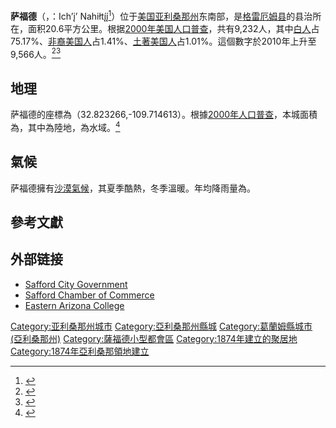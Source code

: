 {{Infobox settlement
|official_name            = 萨福德
|native_name = Safford
|settlement_type          = [[城市|城市]]
|image_skyline            = Safford, Arizona.jpg
|image_caption            =
|imagesize                =
|image_map                = Graham County Incorporated and Unincorporated areas Safford highlighted.svg
|mapsize                  = 250px
|map_caption              = 萨福德在亚利桑那州中的位置
|image_map1               =
|mapsize1                 =
|map_caption1             =
|subdivision_type         = [[世界地理索引|國家]]
|subdivision_name         = [[美國|美國]]
|subdivision_type1        = [[美國州份|州]]
|subdivision_name1        = [[亚利桑那州|亚利桑那州]]
|subdivision_type2        = [[縣_(美國)|縣]]
|subdivision_name2        = [[格雷厄姆县_(亚利桑那州)|格雷厄姆县]]
|established_title        =
|established_date         =
|government_type          =
|leader_title             = [[市長|市長]]
|leader_name              = 克里斯·吉布斯
|area_magnitude           =
|area_total_km2           = 22.2
|area_total_sq_mi         = 8.6
|area_land_km2            = 22.1
|area_land_sq_mi          = 8.6
|area_water_km2           = 0.1
|area_water_sq_mi         = 0.02
|elevation_ft             = 2917
|elevation_m              = 889
|population_as_of         = 2010
|population_footnotes     =<ref name="2010 Census">{{cite web|url=http://factfinder2.census.gov/faces/tableservices/jsf/pages/productview.xhtml?pid=DEC_10_DP_DPDP1&prodType=table |title=Profile of General Population and Housing Characteristics: 2010 |publisher=[[United_States_Census_Bureau|United States Census Bureau]] |date=2010-04-01 |accessdate=2011-08-04 |deadurl=yes |archiveurl=https://web.archive.org/web/20140305164937/http://factfinder2.census.gov/faces/tableservices/jsf/pages/productview.xhtml?pid=DEC_10_DP_DPDP1&prodType=table |archivedate=2014-03-05 }}</ref>
<ref name = popest2/>
|population_total         = 9566
|population_density_km2   = 429.5
|population_density_sq_mi = 1112.3
|timezone                 = [[北美山區時區|北美山區時區]]
|utc_offset               = -7
|coordinates_display      = inline,title
|coordinates_type         = region:US_type:city
|latd = 32 |latm = 49 |lats = 24 |latNS = N
|longd = 109 |longm = 42 |longs = 53 |longEW = W
|website                  = http://www.cityofsafford.us/
|timezone_DST             =
|utc_offset_DST           =
|postal_code_type         = [[美國郵政編碼|ZIP代碼]]
|postal_code              = 85546, 85548
|area_code                = 928
|GNIS_id                  = 10657
|blank_name               = [[聯邦信息處理標準|FIPS代碼]]
|blank_info               = 04-62000
|blank1_name              =
|blank1_info              =
}}

'''萨福德'''（{{lang-en|Safford}}，{{le|西阿帕契語|Western Apache language}}：Ichʼįʼ Nahiłtį́į́<ref>{{citation |author=William J. de Reuse |title=A Practical Grammar of the San Carlos Apache Language |publisher=Lincom Europa |year=2006 }}</ref>）位于[[美国|美国]][[亚利桑那州|亚利桑那州]]东南部，是[[格雷厄姆县_(亚利桑那州)|格雷厄姆县]]的县治所在{{GR|6}}，面积20.6平方公里。根据[[2000年美国人口普查|2000年美国人口普查]]，共有9,232人，其中[[白人|白人]]占75.17%、[[非裔美国人|非裔美国人]]占1.41%、[[土著美国人|土著美国人]]占1.01%。{{GR|2}}這個數字於2010年上升至9,566人。<ref>{{Cite web |url=http://factfinder2.census.gov/ |title=2010 census factfinder2 |accessdate=2013-08-01 |archive-date=2013-09-11 |archive-url=https://web.archive.org/web/20130911234518/http://factfinder2.census.gov/ |dead-url=no }}</ref><ref name=popest2>{{cite web|date=2010-04-01 |url=http://factfinder2.census.gov/faces/tableservices/jsf/pages/productview.xhtml?pid=DEC_10_DP_DPDP1&prodType=table |title=Profile of General Population and Housing Characteristics: 2010 |format=[[Comma-separated_values|CSV]] |work=2010 Demographic Profile Data |publisher=U.S. Census Bureau, Population Division |accessdate=2010-04-01 |deadurl=yes |archiveurl=https://web.archive.org/web/20140305164937/http://factfinder2.census.gov/faces/tableservices/jsf/pages/productview.xhtml?pid=DEC_10_DP_DPDP1&prodType=table |archivedate=2014-03-05}}</ref>

==地理==
萨福德的座標為{{coord|32|49|24|N|109|42|53|W|type:city}}（32.823266,-109.714613）。{{GR|1}}根據[[美國2000年人口普查|2000年人口普查]]，本城面積為{{convert|8.6|sqmi|sqkm|2}}，其中{{convert|8.6|sqmi|sqkm|2}}為陸地，{{convert|0.03|sqmi|sqkm|2}}為水域。<ref name ="Gazetteer files">{{cite web|title=US Gazetteer files 2010|url=http://www.census.gov/geo/www/gazetteer/files/Gaz_places_national.txt|publisher=[[United_States_Census_Bureau|United States Census Bureau]]|accessdate=2013-01-25|archive-url=https://www.webcitation.org/699nOulzi?url=http://www.census.gov/geo/www/gazetteer/files/Gaz_places_national.txt|archive-date=2012-07-14|dead-url=yes}}</ref>

==氣候==
萨福德擁有[[沙漠氣候|沙漠氣候]]，其夏季酷熱，冬季溫暖。年均降雨量為{{convert|9.8|in|mm}}。

{{Weather box
|location = 萨福德
|single line = Y |imperial first = Y
|Jan record high F =  79
|Feb record high F =  82
|Mar record high F =  97
|Apr record high F = 100
|May record high F = 108
|Jun record high F = 114
|Jul record high F = 113
|Aug record high F = 108
|Sep record high F = 107
|Oct record high F = 100
|Nov record high F =  89
|Dec record high F =  78
|year record high F =114
|Jan high F = 60.2
|Feb high F = 65.3
|Mar high F = 71.2
|Apr high F = 79.6
|May high F = 88.7
|Jun high F = 98.3
|Jul high F = 98.4
|Aug high F = 96.1
|Sep high F = 92.1
|Oct high F = 82.1
|Nov high F = 69.2
|Dec high F = 60.2
|year high F =80.1
|Jan low F = 29.0
|Feb low F = 32.7
|Mar low F = 37.7
|Apr low F = 43.1
|May low F = 51.5
|Jun low F = 60.7
|Jul low F = 67.9
|Aug low F = 66.4
|Sep low F = 59.3
|Oct low F = 47.2
|Nov low F = 34.9
|Dec low F = 28.6
|year low F =46.6
|Jan record low F =  9
|Feb record low F =  9
|Mar record low F = 16
|Apr record low F = 26
|May record low F = 28
|Jun record low F = 39
|Jul record low F = 48
|Aug record low F = 47
|Sep record low F = 37
|Oct record low F = 23
|Nov record low F = 15
|Dec record low F =  7
|year record low F = 7
|rain colour = green
|Jan rain inch = 0.74
|Feb rain inch = 0.78
|Mar rain inch = 0.61
|Apr rain inch = 0.22
|May rain inch = 0.27
|Jun rain inch = 0.31
|Jul rain inch = 1.45
|Aug rain inch = 1.72
|Sep rain inch = 1.12
|Oct rain inch = 1.10
|Nov rain inch = 0.56
|Dec rain inch = 0.91
|unit rain days = 0.01 inch
|Jan rain days = 5.0
|Feb rain days = 4.8
|Mar rain days = 4.5
|Apr rain days = 2.1
|May rain days = 2.2
|Jun rain days = 2.2
|Jul rain days = 7.8
|Aug rain days = 8.0
|Sep rain days = 5.3
|Oct rain days = 4.4
|Nov rain days = 3.5
|Dec rain days = 5.1
|source 1 = [[美国国家海洋和大气管理局|美国国家海洋和大气管理局]]<ref name="NOAA">[http://cdo.ncdc.noaa.gov/climatenormals/clim20/az/027390.pdf SAFFORD AGRICULTURAL CENTER] {{Wayback|url=http://cdo.ncdc.noaa.gov/climatenormals/clim20/az/027390.pdf |date=20140718144104 }}</ref>
|date=2011年8月
}}

==參考文獻==
{{reflist|2}}

== 外部链接 ==
* [https://web.archive.org/web/20080607103052/http://safford.govoffice.com/ Safford City Government]
* [http://www.graham-chamber.com/ Safford Chamber of Commerce]
* [http://www.eac.edu Eastern Arizona College] 
{{葛蘭姆縣 (亞利桑那州)}}

{{DEFAULTSORT:Safford, Arizona}}
[[Category:亚利桑那州城市|Category:亚利桑那州城市]]
[[Category:亞利桑那州縣城|Category:亞利桑那州縣城]]
[[Category:葛蘭姆縣城市_(亞利桑那州)|Category:葛蘭姆縣城市 (亞利桑那州)]]
[[Category:薩福德小型都會區|Category:薩福德小型都會區]]
[[Category:1874年建立的聚居地|Category:1874年建立的聚居地]]
[[Category:1874年亞利桑那領地建立|Category:1874年亞利桑那領地建立]]